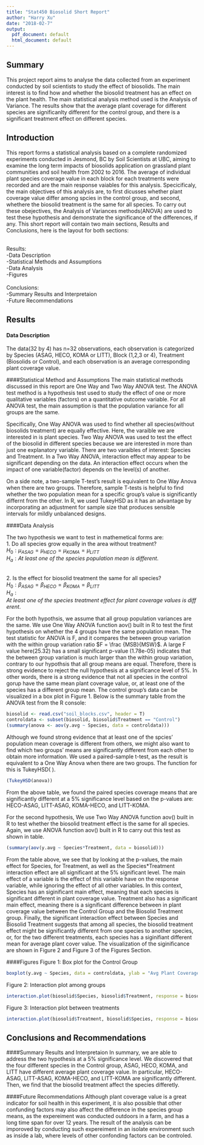 ```yaml
---
title: "Stat450 Biosolid Short Report"
author: "Harry Xu"
date: "2018-02-7"
output:
  pdf_document: default
  html_document: default
---
```


## Summary
This project report aims to analyse the data collected from an experiment conducted by soil scientists to study the effect of biosolids. The main interest is to find how and whether the biosolid treatment has an effect on the plant health. The main statistical analysis method used is the Analysis of Variance. The results show that the average plant coverage for different species are significanlty different for the control group, and there is a significant treatment effect on different species. 

## Introduction
This report forms a statistical analysis based on a complete randomized experiments conducted in Jesmond, BC by Soil Scientists at UBC, aiming to examine the long term impacts of biosolids application on grassland plant communities and soil health from 2002 to 2016. The average of individual plant species coverage value in each block for each treatments were recorded and are the main response vaiables for this analysis. Specicificaly, the main objectives of this analysis are, to first dicusses whether plant coverage value differ among spcies in the control group, and second, whethere the biosolid treatment is the same for all species. To carry out these obejectives, the Analysis of Variances methods(ANOVA) are used to test these hypothesis and demonstrate the significance of the differences, if any. This short report will contain two main sections, Results and Conclusions, here is the layout for both sections:

<br />Results:
<br />-Data Description 
<br />-Statistical Methods and Assumptions
<br />-Data Analysis
<br />-Figures
<br />
<br />Conclusions:
<br />-Summary Results and Interpretaion 
<br />-Future Recommendations


## Results
#### Data Description
The data(32 by 4) has n=32 observations, each observation is categorized by Species (ASAG, HECO, KOMA or LITT), Block (1,2,3 or 4), Treatment (Biosolids or Control), and each observation is an average corresponding plant coverage value. 

####Statistical Method and Assumptions
The main statistical methods discussed in this report are One Way and Two Way ANOVA test. The ANOVA test method is a hypothesis test used to study the effect of one or more qualitative variables (factors) on a quantitative outcome variable. For all ANOVA test, the main assumption is that the population variance for all groups are the same.

Specifically, One Way ANOVA was used to find whether all species(without biosolids treatment) are equally effective. Here, the varaible we are interested in is plant species. Two Way ANOVA was used to test the effect of the biosolid in different species because we are interested in more than just one explanatory variable. There are two varaibles of interest: Species and Treatment. In a Two Way ANOVA, interaction effect may appear to be significant depending on the data. An interaction effect occurs when the impact of one variable(factor) depends on the level(s) of another.

On a side note, a two-sample T-test's result is equivalent to One Way Anova when there are two groups. Therefore, sample T-tests is helpful to find whether the two population mean for a specific group's value is significantly differnt from the other. In R, we used TukeyHSD as it has an advantage by incorporating an adjustment for sample size that produces sensible intervals for mildly unbalanced designs. 

####Data Analysis

The two hypothesis we want to test in mathemetical forms are:
<br />1. Do all species grow equally in the area without treatment?
<br />$H_0: \mu_{ASAG} = \mu_{HECO} = \mu_{KOMA} = \mu_{LITT}$
<br />$H_a: At\:least\:one\:of\:the\:species\:population\:mean\:is\:different.$

<br />2. Is the effect for biosolid treatment the same for all species?
<br />$H_0: \beta_{ASAG} = \beta_{HECO} = \beta_{KOMA} = \beta_{LITT}$
<br />$H_a: At\:least\:one\:of\:the\:species\:treatment\:effect\:for\:plant\:coverage\:values\:is\:different.$

For the both hypothsis, we assume that all group population variances are the same. We use One Way ANOVA function aov() built in R to test the first hypothesis on whether the 4 groups have the same population mean. The test statistic for ANOVA is F, and it compares the between group variation with the within group variation ratio $F = \frac {MSB}{MSW}$. A large F value here(25.32) has a small significant p-value (1.78e-05) indicates that the between group variation is much larger than the within group variation, contrary to our hypothsis that all group means are equal. Therefore, there is strong evidence to reject the null hypothesis at a significance level of 5%. In other words, there is a strong evidence that not all species in the control gorup have the same mean plant coverage value, or, at least one of the species has a different group mean. The control group's data can be visualized in a box plot in Figure 1. Below is the summary table from the ANOVA test from the R console:
```r
biosolid <- read.csv("soil_blocks.csv", header = T)
controldata <- subset(biosolid, biosolid$Treatment == "Control")
(summary(anova <- aov(y.avg ~ Species, data = controldata)))
```

Although we found strong evidence that at least one of the spcies' population mean coverage is different from others, we might also want to find which two groups' means are significantly different from each other to obtain more information. We used a paired-sample t-test, as the result is equivalent to a One Way Anova when there are two groups. The function for this is TukeyHSD( ). 
```r
(TukeyHSD(anova))
```
From the above table, we found the paired species coverage means that are significantly different at a 5% significance level based on the p-values are: HECO-ASAG, LITT-ASAG, KOMA-HECO, and LITT-KOMA.

For the second hypothesis, 
We use Two Way ANOVA function aov() built in R to test whether the biosolid treatment effect is the same for all species. Again, we use ANOVA function aov() built in R to carry out this test as shown in table.
```r
(summary(aov(y.avg ~ Species*Treatment, data = biosolid)))
```

From the table above, we see that by looking at the p-values, the main effect for Species, for Treatment, as well as the Species*Treatment interaction effect are all significant at the 5% significant level. The main effect of a variable is the effect of this variable have on the response variable, while ignoring the effect of all other variables. In this context, Species has an siginificant main effect, meaning that each species is significant different in plant coverage value. Treatment also has a significant main effect, meaning there is a significant difference between in plant coverage value between the Control Group and the Biosolid Treatment group. Finally, the significant interaction effect between Species and Biosolid Treatment suggests that among all species, the biosolid treatment effect might be significantly different from one species to another species, or, for the two different treatments, each species has a siginifiant different mean for average plant cover value. The visualization of the siginificance are shown in Figure 2 and Figure 3 of the Figures Section.


####Figures
Figure 1: Box plot for the Control Group
```r
boxplot(y.avg ~ Species, data = controldata, ylab = "Avg Plant Coverage")
```

Figure 2: Interaction plot among groups
```r
interaction.plot(biosolid$Species, biosolid$Treatment, response = biosolid$y.avg, ylab = "Avg Plant Coverage", xlab = "Species")
```

Figure 3: Interaction plot between treatments
```r
interaction.plot(biosolid$Treatment, biosolid$Species, response = biosolid$y.avg, ylab = "Avg Plant Coverage", xlab = "Treatment")
```

## Conclusions and Recommendations

####Summary Results and Interpretaion 
In summary, we are able to address the two hypothesis at a 5% significance level. We discovered that the four different species in the Control group, ASAG, HECO, KOMA, and LITT have different average plant coverage value. In particular, HECO-ASAG, LITT-ASAG, KOMA-HECO, and LITT-KOMA are significantly different. Then, we find that the biosolid treatment affect the species differetly. 

####Future Recommendations
Although plant coverage value is a great indicator for soil health in this experiment, it is also possible that other confunding factors may also affect the difference in the species group means, as the expereiment was conducted outdoors in a farm, and has a long time span for over 12 years. The result of the analysis can be imporoved by conducting such expereiment in an isolate environment such as inside a lab, where levels of other confonding factors can be controled. 






